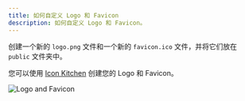 ```yaml
---
title: 如何自定义 Logo 和 Favicon
description: 如何自定义 Logo 和 Favicon。
---
```


创建一个新的 `logo.png` 文件和一个新的 `favicon.ico` 文件，并将它们放在 `public` 文件夹中。

您可以使用 [Icon Kitchen](https://icon.kitchen/) 创建您的 Logo 和 Favicon。

![Logo and Favicon](../../../../assets/images/guide-logo.png)
